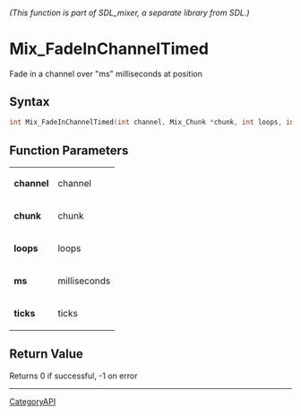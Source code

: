 ====== (This function is part of SDL_mixer, a separate library from SDL.) ======
= Mix_FadeInChannelTimed =

Fade in a channel over "ms" milliseconds at position 

== Syntax ==

<syntaxhighlight lang='c'>
int Mix_FadeInChannelTimed(int channel, Mix_Chunk *chunk, int loops, int ms, int ticks);
</syntaxhighlight>

== Function Parameters ==

{|
|'''channel'''
|channel
|-
|'''chunk'''
|chunk
|-
|'''loops'''
|loops
|-
|'''ms'''
|milliseconds
|-
|'''ticks'''
|ticks
|}

== Return Value ==

Returns 0 if successful, -1 on error

----
[[CategoryAPI]]


